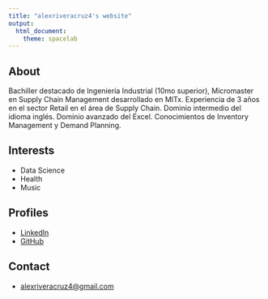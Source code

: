 ```yaml
---
title: "alexriveracruz4's website"
output:
  html_document:
    theme: spacelab
---
```


## About

Bachiller destacado de Ingeniería Industrial (10mo superior), Micromaster en Supply Chain Management desarrollado en MITx. Experiencia de 3 años en el sector Retail en el área de Supply Chain. Dominio intermedio del idioma inglés. Dominio avanzado del Excel. Conocimientos de Inventory Management y Demand Planning. 

## Interests

* Data Science
* Health
* Music


## Profiles 

* [LinkedIn](https://www.linkedin.com/in/alex-rivera-cruz-95a22592/)
* [GitHub](https://github.com/alexriveracruz4)

## Contact

* [alexriveracruz4@gmail.com](mailto:alexriveracruz4@gmail.com)